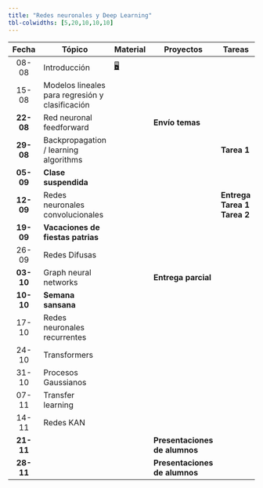 ```yaml
---
title: "Redes neuronales y Deep Learning"
tbl-colwidths: [5,20,10,10,10]
---
```


::: column-screen-inset-right
| Fecha | Tópico | Material | Proyectos | Tareas |
|:-------------:|---------------|---------------|---------------|---------------|
| 08-08 | Introducción | [🖥️](/recursos/01-intro-ml-dl.pdf "slides"){aria-label="slides 01"} |  |  |
| 15-08 | Modelos lineales para regresión y clasificación |  |  |  |
| [<strong>22-08</strong>]{.my-green} | Red neuronal feedforward |  | [<strong>Envío temas</strong>]{.my-green} |  |
| [<strong>29-08</strong>]{.my-blue} | Backpropagation / learning algorithms |  |  | [<strong>Tarea 1</strong>]{.my-blue} |
| [<strong>05-09</strong>]{.my-red} | [<strong>Clase suspendida</strong>]{.my-red} |  |  |  |
| [<strong>12-09</strong>]{.my-blue} | Redes neuronales convolucionales |  |  | [<strong>Entrega Tarea 1 <br> Tarea 2</strong>]{.my-blue} |
| [<strong>19-09</strong>]{.my-red} | [<strong>Vacaciones de fiestas patrias</strong>]{.my-red} |  |  |  |
| 26-09 | Redes Difusas |  |  |  |
| [<strong>03-10</strong>]{.my-green} | Graph neural networks |  | [<strong>Entrega parcial</strong>]{.my-green} |  |
| [<strong>10-10</strong>]{.my-red} | [<strong>Semana sansana</strong>]{.my-red} |  |  |  |
| 17-10 | Redes neuronales recurrentes |  |  |  |
| 24-10 | Transformers |  |  |  |
| 31-10 | Procesos Gaussianos |  |  |  |
| 07-11 | Transfer learning |  |  |  |
| 14-11 | Redes KAN |  |  |  |
| [<strong>21-11</strong>]{.my-green} |  |  | [<strong>Presentaciones de alumnos</strong>]{.my-green} |  |
| [<strong>28-11</strong>]{.my-green} |  |  | [<strong>Presentaciones de alumnos</strong>]{.my-green} |  |
:::

```{=html}
<!-- 08-08-2025 Introducción        
15-08-2025  Modelos lineales para regresión y clasificación     
22-08-2025  Red neuronal feedforward    Definición tema T1
29-08-2025  Backpropagation / learning algorithms       
05-09-2025  Clases suspendidas      
12-09-2025  Redes neuronales convolucionales        T2
19-09-2025          
26-09-2025  Redes Difusas       
03-10-2025  Redes neuronales recurrentes    Entrega parcial T3
10-10-2025  Semana sansana      
17-10-2025  Transformers        
24-10-2025  Procesos Gaussianos     
31-10-2025  Transfer learning       
07-11-2025  Redes KAN       
14-11-2025      Entrega final   T4
21-11-2025  Presentaciones de proyectos     
28-11-2025  Presentaciones de proyectos     
05-12-2025  Examen - Notas SIGA     
12-12-2025          
19-12-2025          
26-12-2025           -->
```